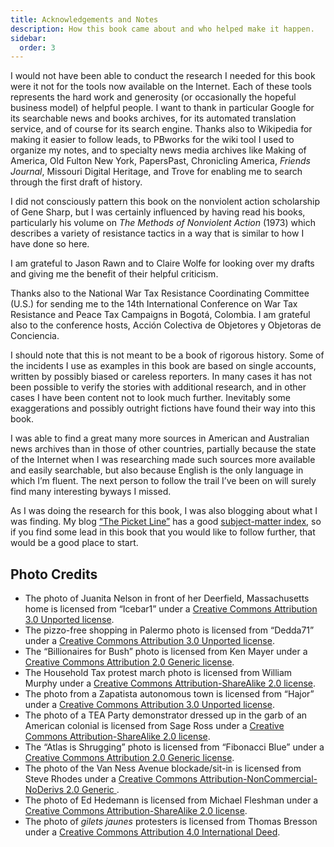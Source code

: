 ```yaml
---
title: Acknowledgements and Notes
description: How this book came about and who helped make it happen.
sidebar:
  order: 3
---
```


I would not have been able to conduct the research I needed for this book were it not for the tools now available on the Internet.
Each of these tools represents the hard work and generosity (or occasionally the hopeful business model) of helpful people.
I want to thank in particular Google for its searchable news and books archives, for its automated translation service, and of course for its search engine.
Thanks also to Wikipedia for making it easier to follow leads, to PBworks for the wiki tool I used to organize my notes, and to specialty news media archives like Making of America, Old Fulton New York, PapersPast, Chronicling America, <i>Friends Journal</i>, Missouri Digital Heritage, and Trove for enabling me to search through the first draft of history.

I did not consciously pattern this book on the nonviolent action scholarship of Gene Sharp, but I was certainly influenced by having read his books, particularly his volume on <i>The Methods of Nonviolent Action</i> (1973) which describes a variety of resistance tactics in a way that is similar to how I have done so here.

I am grateful to Jason Rawn and to Claire Wolfe for looking over my drafts and giving me the benefit of their helpful criticism.

Thanks also to the National War Tax Resistance Coordinating Committee (U.S.) for sending me to the 14th International Conference on War Tax Resistance and Peace Tax Campaigns in Bogotá, Colombia.
I am grateful also to the conference hosts, Acción Colectiva de Objetores y Objetoras de Conciencia.

I should note that this is not meant to be a book of rigorous history.
Some of the incidents I use as examples in this book are based on single accounts, written by possibly biased or careless reporters.
In many cases it has not been possible to verify the stories with additional research, and in other cases I have been content not to look much further.
Inevitably some exaggerations and possibly outright fictions have found their way into this book.

I was able to find a great many more sources in American and Australian news archives than in those of other countries, partially because the state of the Internet when I was researching made such sources more available and easily searchable, but also because English is the only language in which I’m fluent.
The next person to follow the trail I’ve been on will surely find many interesting byways I missed.

As I was doing the research for this book, I was also blogging about what I was finding.
My blog [“The Picket Line”](https://sniggle.net/TPL) has a good [subject-matter index](https://sniggle.net/TPL/index5.php?entry=outline5), so if you find some lead in this book that you would like to follow further, that would be a good place to start.

## Photo Credits

* The photo of Juanita Nelson in front of her Deerfield, Massachusetts home is licensed from “Icebar1” under a [Creative Commons Attribution 3.0 Unported license](http://creativecommons.org/licenses/by/3.0).
* The pizzo-free shopping in Palermo photo is licensed from “Dedda71” under a [Creative Commons Attribution 3.0 Unported license](http://creativecommons.org/licenses/by/3.0).
* The “Billionaires for Bush” photo is licensed from Ken Mayer under a [Creative Commons Attribution 2.0 Generic license](http://creativecommons.org/licenses/by/2.0).
* The Household Tax protest march photo is licensed from William Murphy under a [Creative Commons Attribution-ShareAlike 2.0 license](http://creativecommons.org/licenses/by-sa/2.0).
* The photo from a Zapatista autonomous town is licensed from “Hajor” under a [Creative Commons Attribution 3.0 Unported license](http://creativecommons.org/licenses/by/3.0).
* The photo of a TEA Party demonstrator dressed up in the garb of an American colonial is licensed from Sage Ross under a [Creative Commons Attribution-ShareAlike 2.0 license](http://creativecommons.org/licenses/by-sa/2.0).
* The “Atlas is Shrugging” photo is licensed from “Fibonacci Blue” under a [Creative Commons Attribution 2.0 Generic license](http://creativecommons.org/licenses/by/2.0).
* The photo of the Van Ness Avenue blockade/sit-in is licensed from Steve Rhodes under a [Creative Commons Attribution-NonCommercial-NoDerivs 2.0 Generic ](https://creativecommons.org/licenses/by-nc-nd/2.0/).
* The photo of Ed Hedemann is licensed from Michael Fleshman under a [Creative Commons Attribution-ShareAlike 2.0 license](http://creativecommons.org/licenses/by-sa/2.0).
* The photo of <i>gilets jaunes</i> protesters is licensed from Thomas Bresson under a [Creative Commons Attribution 4.0 International Deed](https://creativecommons.org/licenses/by/4.0/).
